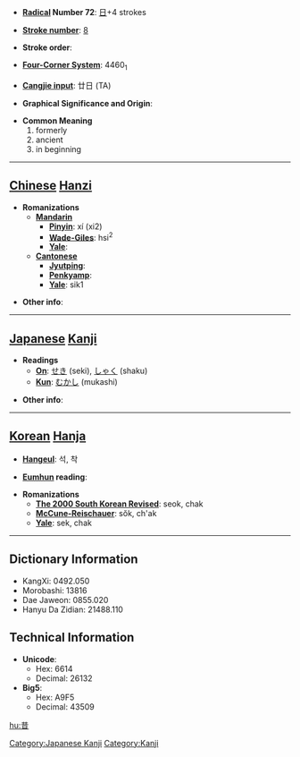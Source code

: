 * '''[[Wiktionary:Chinese radical index| Radical]] Number 72''': [[Wiktionary:Chinese radical index 日|日]]+4 strokes

* '''[[Wiktionary:Chinese total strokes index|Stroke number]]''': [[Wiktionary:Chinese total strokes index 8|8]]

* '''Stroke order''': 

* '''[[Wiktionary:Chinese four corner index|Four-Corner System]]''': 4460<sub>1</sub>

* '''[[Wiktionary:Chinese Cangjie index|Cangjie input]]''': 廿日 (TA)

* '''Graphical Significance and Origin''': 

* '''Common Meaning'''
*#formerly
*# ancient
*# in beginning


----

== [[Chinese]] [[Hanzi]] ==

* '''Romanizations'''
** '''[[Mandarin]]'''
*** '''[[Pinyin]]''': xí (xi2)
*** '''[[Wade-Giles]]''': hsi<sup>2</sup>
*** '''[[Yale]]''': 
** '''[[Cantonese]]'''
*** '''[[Jyutping]]''':
*** '''[[Penkyamp]]''': 
*** '''[[Yale]]''': sik1

* '''Other info''': 

----

== [[Japanese]] [[Kanji]] ==

* '''Readings'''
** '''[[On]]''': [[せき]] (seki), [[しゃく]] (shaku)
** '''[[Kun]]''': [[むかし]] (mukashi)

* '''Other info''':  

----

== [[Korean]] [[Hanja]] ==

* '''[[Hangeul]]''': 석, 착

* '''[[Eumhun]] reading''': 

* '''Romanizations'''
** '''[[The 2000 South Korean Revised Romanization|The 2000 South Korean Revised]]''': seok, chak
** '''[[McCune-Reischauer]]''': sŏk, ch'ak
** '''[[Yale]]''': sek, chak

----

== Dictionary Information ==

* KangXi: 0492.050
* Morobashi: 13816
* Dae Jaweon: 0855.020
* Hanyu Da Zidian: 21488.110

== Technical Information ==

* '''Unicode''':
** Hex: 6614
** Decimal: 26132
* '''Big5''':
** Hex: A9F5
** Decimal: 43509

[[Category:Japanese Kanji]]
[[Category:Kanji]]

[[hu:昔]]